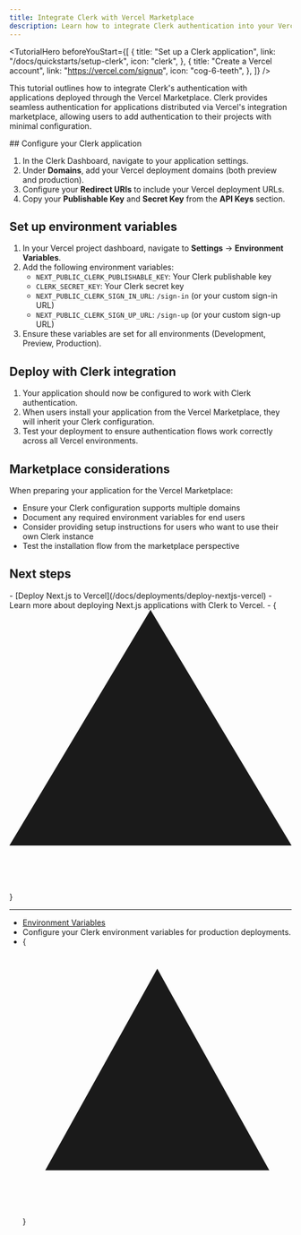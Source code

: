 ```yaml
---
title: Integrate Clerk with Vercel Marketplace
description: Learn how to integrate Clerk authentication into your Vercel Marketplace applications.
---
```


<TutorialHero
  beforeYouStart={[
        {
            title: "Set up a Clerk application",
            link: "/docs/quickstarts/setup-clerk",
            icon: "clerk",
        },
        {
            title: "Create a Vercel account",
            link: "https://vercel.com/signup",
            icon: "cog-6-teeth",
        },
    ]}
/>

This tutorial outlines how to integrate Clerk's authentication with applications deployed through the Vercel Marketplace. Clerk provides seamless authentication for applications distributed via Vercel's integration marketplace, allowing users to add authentication to their projects with minimal configuration.

<Steps>
  ## Configure your Clerk application

  1. In the Clerk Dashboard, navigate to your application settings.
  1. Under **Domains**, add your Vercel deployment domains (both preview and production).
  1. Configure your **Redirect URIs** to include your Vercel deployment URLs.
  1. Copy your **Publishable Key** and **Secret Key** from the **API Keys** section.

  ## Set up environment variables

  1. In your Vercel project dashboard, navigate to **Settings** → **Environment Variables**.
  1. Add the following environment variables:
     - `NEXT_PUBLIC_CLERK_PUBLISHABLE_KEY`: Your Clerk publishable key
     - `CLERK_SECRET_KEY`: Your Clerk secret key
     - `NEXT_PUBLIC_CLERK_SIGN_IN_URL`: `/sign-in` (or your custom sign-in URL)
     - `NEXT_PUBLIC_CLERK_SIGN_UP_URL`: `/sign-up` (or your custom sign-up URL)
  1. Ensure these variables are set for all environments (Development, Preview, Production).

  ## Deploy with Clerk integration

  1. Your application should now be configured to work with Clerk authentication.
  1. When users install your application from the Vercel Marketplace, they will inherit your Clerk configuration.
  1. Test your deployment to ensure authentication flows work correctly across all Vercel environments.

  ## Marketplace considerations

  When preparing your application for the Vercel Marketplace:

  - Ensure your Clerk configuration supports multiple domains
  - Document any required environment variables for end users
  - Consider providing setup instructions for users who want to use their own Clerk instance
  - Test the installation flow from the marketplace perspective
</Steps>

## Next steps

<Cards>
  - [Deploy Next.js to Vercel](/docs/deployments/deploy-nextjs-vercel)
  - Learn more about deploying Next.js applications with Clerk to Vercel.
  - {<svg viewBox="0 0 76 76" fill="none"><path fill="currentColor" d="M38 0L76 63.5H0L38 0Z"/></svg>}

  ---

  - [Environment Variables](/docs/deployments/clerk-environment-variables)
  - Configure your Clerk environment variables for production deployments.
  - {<svg viewBox="0 0 48 48" fill="none"><path fill="currentColor" d="M24 4L44 40H4L24 4Z"/></svg>}
</Cards>